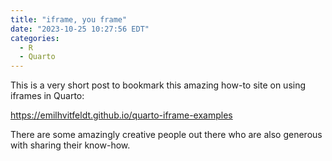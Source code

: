 ```yaml
---
title: "iframe, you frame"
date: "2023-10-25 10:27:56 EDT"
categories:
  - R
  - Quarto
---
```


This is a very short post to bookmark this amazing how-to site on using iframes in Quarto:

<https://emilhvitfeldt.github.io/quarto-iframe-examples>

There are some amazingly creative people out there who are also generous with sharing their know-how.

